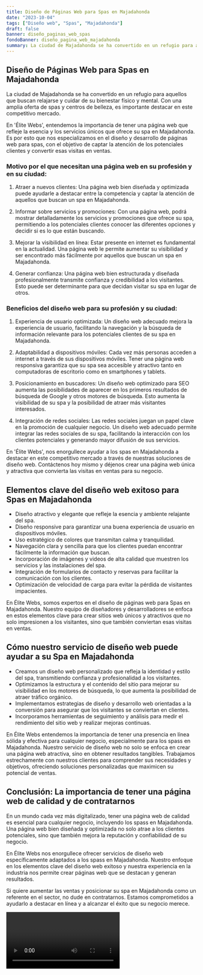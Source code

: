 ```yaml
---
title: Diseño de Páginas Web para Spas en Majadahonda
date: "2023-10-04"
tags: ["Diseño web", "Spas", "Majadahonda"]
draft: false
banner: diseño_paginas_web_spas
fondoBanner: diseño_pagina_web_majadahonda
summary: La ciudad de Majadahonda se ha convertido en un refugio para aquellos que buscan relajarse y cuidar de su bienestar físico y mental. Con una amplia oferta de spas y centros de belleza, es importante destacar en este competitivo mercado.
---
```



## Diseño de Páginas Web para Spas en Majadahonda

La ciudad de Majadahonda se ha convertido en un refugio para aquellos que buscan relajarse y cuidar de su bienestar físico y mental. Con una amplia oferta de spas y centros de belleza, es importante destacar en este competitivo mercado.

En 'Élite Webs', entendemos la importancia de tener una página web que refleje la esencia y los servicios únicos que ofrece su spa en Majadahonda. Es por esto que nos especializamos en el diseño y desarrollo de páginas web para spas, con el objetivo de captar la atención de los potenciales clientes y convertir esas visitas en ventas.

### Motivo por el que necesitan una página web en su profesión y en su ciudad:

1. Atraer a nuevos clientes: Una página web bien diseñada y optimizada puede ayudarle a destacar entre la competencia y captar la atención de aquellos que buscan un spa en Majadahonda.

2. Informar sobre servicios y promociones: Con una página web, podrá mostrar detalladamente los servicios y promociones que ofrece su spa, permitiendo a los potenciales clientes conocer las diferentes opciones y decidir si es lo que están buscando.

3. Mejorar la visibilidad en línea: Estar presente en internet es fundamental en la actualidad. Una página web le permite aumentar su visibilidad y ser encontrado más fácilmente por aquellos que buscan un spa en Majadahonda.

4. Generar confianza: Una página web bien estructurada y diseñada profesionalmente transmite confianza y credibilidad a los visitantes. Esto puede ser determinante para que decidan visitar su spa en lugar de otros.

### Beneficios del diseño web para su profesión y su ciudad:

1. Experiencia de usuario optimizada: Un diseño web adecuado mejora la experiencia de usuario, facilitando la navegación y la búsqueda de información relevante para los potenciales clientes de su spa en Majadahonda.

2. Adaptabilidad a dispositivos móviles: Cada vez más personas acceden a internet a través de sus dispositivos móviles. Tener una página web responsiva garantiza que su spa sea accesible y atractivo tanto en computadoras de escritorio como en smartphones y tablets.

3. Posicionamiento en buscadores: Un diseño web optimizado para SEO aumenta las posibilidades de aparecer en los primeros resultados de búsqueda de Google y otros motores de búsqueda. Esto aumenta la visibilidad de su spa y la posibilidad de atraer más visitantes interesados.

4. Integración de redes sociales: Las redes sociales juegan un papel clave en la promoción de cualquier negocio. Un diseño web adecuado permite integrar las redes sociales de su spa, facilitando la interacción con los clientes potenciales y generando mayor difusión de sus servicios.

En 'Élite Webs', nos enorgullece ayudar a los spas en Majadahonda a destacar en este competitivo mercado a través de nuestras soluciones de diseño web. Contáctenos hoy mismo y déjenos crear una página web única y atractiva que convierta las visitas en ventas para su negocio.

<GifSeo />

<Cta />

## Elementos clave del diseño web exitoso para Spas en Majadahonda

- Diseño atractivo y elegante que refleje la esencia y ambiente relajante del spa.
- Diseño responsive para garantizar una buena experiencia de usuario en dispositivos móviles.
- Uso estratégico de colores que transmitan calma y tranquilidad.
- Navegación clara y sencilla para que los clientes puedan encontrar fácilmente la información que buscan.
- Incorporación de imágenes y videos de alta calidad que muestren los servicios y las instalaciones del spa.
- Integración de formularios de contacto y reservas para facilitar la comunicación con los clientes.
- Optimización de velocidad de carga para evitar la pérdida de visitantes impacientes.

En Élite Webs, somos expertos en el diseño de páginas web para Spas en Majadahonda. Nuestro equipo de diseñadores y desarrolladores se enfoca en estos elementos clave para crear sitios web únicos y atractivos que no solo impresionen a los visitantes, sino que también conviertan esas visitas en ventas.

## Cómo nuestro servicio de diseño web puede ayudar a su Spa en Majadahonda

- Creamos un diseño web personalizado que refleja la identidad y estilo del spa, transmitiendo confianza y profesionalidad a los visitantes.
- Optimizamos la estructura y el contenido del sitio para mejorar su visibilidad en los motores de búsqueda, lo que aumenta la posibilidad de atraer tráfico orgánico.
- Implementamos estrategias de diseño y desarrollo web orientadas a la conversión para asegurar que los visitantes se conviertan en clientes.
- Incorporamos herramientas de seguimiento y análisis para medir el rendimiento del sitio web y realizar mejoras continuas.

En Élite Webs entendemos la importancia de tener una presencia en línea sólida y efectiva para cualquier negocio, especialmente para los spass en Majadahonda. Nuestro servicio de diseño web no solo se enfoca en crear una página web atractiva, sino en obtener resultados tangibles. Trabajamos estrechamente con nuestros clientes para comprender sus necesidades y objetivos, ofreciendo soluciones personalizadas que maximicen su potencial de ventas.

## Conclusión: La importancia de tener una página web de calidad y de contratarnos

En un mundo cada vez más digitalizado, tener una página web de calidad es esencial para cualquier negocio, incluyendo los spass en Majadahonda. Una página web bien diseñada y optimizada no solo atrae a los clientes potenciales, sino que también mejora la reputación y confiabilidad de su negocio.

En Élite Webs nos enorgullece ofrecer servicios de diseño web específicamente adaptados a los spass en Majadahonda. Nuestro enfoque en los elementos clave del diseño web exitoso y nuestra experiencia en la industria nos permite crear páginas web que se destacan y generan resultados.

Si quiere aumentar las ventas y posicionar su spa en Majadahonda como un referente en el sector, no dude en contratarnos. Estamos comprometidos a ayudarlo a destacar en línea y a alcanzar el éxito que su negocio merece.

<Video />

<CtaBot job="Spas" city="Majadahonda" />

<Gmaps query="Majadahonda+españa+maps" />
